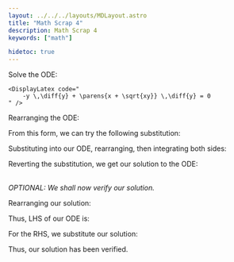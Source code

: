 ```yaml
---
layout: ../../../layouts/MDLayout.astro
title: "Math Scrap 4"
description: Math Scrap 4
keywords: ["math"]

hidetoc: true
---
```





<QuestionFrame>
    Solve the ODE:

    <DisplayLatex code="
        -y \,\diff{y} + \parens{x + \sqrt{xy}} \,\diff{y} = 0
    " />
</QuestionFrame>

Rearranging the ODE:

<DisplayLatex code="
    \frac{\diff{x}}{\diff{y}} = \frac{x + \sqrt{xy}}{y} = \frac{x}{y} + \frac{\sqrt{x}}{\sqrt{y}}
" />

From this form, we can try the following substitution:

<DisplayLatex code="
    z := \frac{x}{y}
    \qquad \Longrightarrow \qquad
    x(y) = z(y) y
    \qquad \Longrightarrow \qquad
    \frac{\diff{x}}{\diff{y}} = z \xcancelto{1}{\frac{\diff{y}}{\diff{y}}} + y \frac{\diff{z}}{\diff{y}} = z + y \frac{\diff{z}}{\diff{y}}
" />

Substituting into our ODE, rearranging, then integrating both sides:

<GatherLatex code="
    z + y \frac{\diff{z}}{\diff{y}} = \frac{zy + \sqrt{z y^2}}{y} = \frac{z \cancel{y} + \cancel{y} \sqrt{z}}{\cancel{y}} = z + \sqrt{z} \\
    y \frac{\diff{z}}{\diff{y}} = \sqrt{z} \\
    z^{-\frac{1}{2}} \,\diff{z} = \frac{1}{y} \,\diff{y} \\
    2 \sqrt{z} = \ln{\abs{y}} + C
" />

Reverting the substitution, we get our solution to the ODE:

<DisplayLatex code="
    2 \frac{\sqrt{x}}{\sqrt{y}} = \ln{\abs{y}} + C, \qquad C \in \mathbb{R}
" />


<br />*OPTIONAL: We shall now verify our solution.*

Rearranging our solution:

<GatherLatex code="
    \sqrt{x} = \frac{1}{2} \sqrt{y} \parens{\ln{\abs{y}} + C}
    \qquad \Longrightarrow \qquad
    x = \frac{1}{4} y \parens{\ln{\abs{y}} + C}^2
    \\
    \begin{aligned}
        4 \frac{\diff{x}}{\diff{y}}
            &= y \frac{\diff{}}{\diff{y}}\parens{\parens{\ln{\abs{y}} + C}^2} + \parens{\ln{\abs{y}} + C}^2 \xcancelto{1}{\frac{\diff{y}}{\diff{y}}} \\
            &= 2 y \parens{\ln{\abs{y}} + C} \frac{1}{y} + \parens{\ln{\abs{y}} + C}^2
    \end{aligned}
" />

Thus, LHS of our ODE is:

<DisplayLatex code="
    \lhs = \frac{1}{2} \parens{\ln{\abs{y}} + C} + \frac{1}{4} \parens{\ln{\abs{y}} + C}^2
" />

For the RHS, we substitute our solution:

<AlignLatex code="
    \rhs
        &= \frac{\frac{1}{4} \cancel{y} \parens{\ln{\abs{y}} + C}^2}{\cancel{y}} + \sqrt{\frac{\frac{1}{4} \cancel{y} \parens{\ln{\abs{y}} + C}^2}{\cancel{y}}}
        = \frac{1}{4} \parens{\ln{\abs{y}} + C}^2 + \sqrt{\frac{1}{4} \parens{\ln{\abs{y}} + C}^2} \\
        &= \frac{1}{4} \parens{\ln{\abs{y}} + C}^2 + \frac{1}{2} \parens{\ln{\abs{y}} + C} = \lhs
" />

Thus, our solution has been verified.

